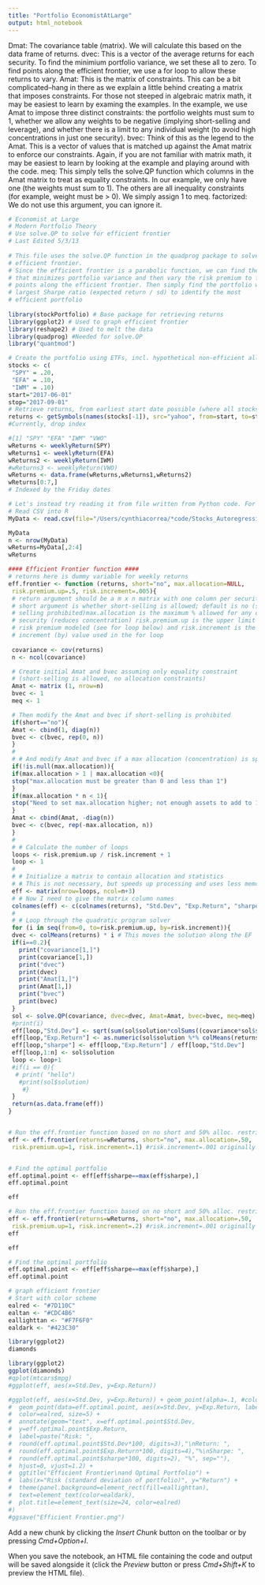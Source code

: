 ```yaml
---
title: "Portfolio EconomistAtLarge"
output: html_notebook
---
```





Dmat:  The covariance table (matrix).  We will calculate this based on the data frame of returns.
dvec:  This is a vector of the average returns for each security.  To find the minimium portfolio variance, we set these all to zero.  To find points along the efficient frontier, we use a for loop to allow these returns to vary.
Amat:  This is the matrix of constraints.  This can be a bit complicated–hang in there as we explain a little behind creating a matrix that imposes constraints.  For those not steeped in algebraic matrix math, it may be easiest to learn by examing the examples.  In the example, we use Amat to impose three distinct constraints: the portfolio weights must sum to 1, whether we allow any weights to be negative (implying short-selling and leverage), and whether there is a limit to any individual weight (to avoid high concentrations in just one security).
bvec:  Think of this as the legend to the Amat.  This is a vector of values that is matched up against the Amat matrix to enforce our constraints.  Again, if you are not familiar with matrix math, it may be easiest to learn by looking at the example and playing around with the code.
meq: This simply tells the solve.QP function which columns in the Amat matrix to treat as equality constraints.  In our example, we only have one (the weights must sum to 1).  The others are all inequality constraints (for example, weight must be > 0).  We simply assign 1 to meq.
factorized:  We do not use this argument, you can ignore it.



```r
# Economist at Large
# Modern Portfolio Theory
# Use solve.QP to solve for efficient frontier
# Last Edited 5/3/13
 
# This file uses the solve.QP function in the quadprog package to solve for the
# efficient frontier.
# Since the efficient frontier is a parabolic function, we can find the solution
# that minimizes portfolio variance and then vary the risk premium to find
# points along the efficient frontier. Then simply find the portfolio with the
# largest Sharpe ratio (expected return / sd) to identify the most
# efficient portfolio
 
library(stockPortfolio) # Base package for retrieving returns
library(ggplot2) # Used to graph efficient frontier
library(reshape2) # Used to melt the data
library(quadprog) #Needed for solve.QP
library("quantmod")
```


```r
# Create the portfolio using ETFs, incl. hypothetical non-efficient allocation
stocks <- c(
 "SPY" = .20,
 "EFA" = .10,
 "IWM" = .10)
start="2017-06-01"
stop="2017-09-01"
# Retrieve returns, from earliest start date possible (where all stocks have data) through most recent date
returns <- getSymbols(names(stocks[-1]), src="yahoo", from=start, to=stop)
#Currently, drop index
```

```r
#[1] "SPY" "EFA" "IWM" "VWO"
wReturns <- weeklyReturn(SPY)
wReturns1 <- weeklyReturn(EFA)
wReturns2 <- weeklyReturn(IWM)
#wReturns3 <- weeklyReturn(VWO)
wReturns <- data.frame(wReturns,wReturns1,wReturns2)
wReturns[0:7,]
# Indexed by the Friday dates
```

```r
# Let's instead try reading it from file written from Python code. For each Friday, PercentReturns = 100.*(fridays['Adj Close_Fri'] - fridays['Adj Close_Mon'])/fridays['Adj Close_Fri']
# Read CSV into R
MyData <- read.csv(file="/Users/cynthiacorrea/*code/Stocks_Autoregression/returns_data.csv", header=TRUE, sep=",")

```

```r

MyData
n <- nrow(MyData)
wReturns=MyData[,2:4]
wReturns
```

```r
#### Efficient Frontier function ####
# returns here is dummy variable for weekly returns
eff.frontier <- function (returns, short="no", max.allocation=NULL,
 risk.premium.up=.5, risk.increment=.005){
 # return argument should be a m x n matrix with one column per security
 # short argument is whether short-selling is allowed; default is no (short
 # selling prohibited)max.allocation is the maximum % allowed for any one
 # security (reduces concentration) risk.premium.up is the upper limit of the
 # risk premium modeled (see for loop below) and risk.increment is the
 # increment (by) value used in the for loop
 
 covariance <- cov(returns)
 n <- ncol(covariance)

 # Create initial Amat and bvec assuming only equality constraint
 # (short-selling is allowed, no allocation constraints)
 Amat <- matrix (1, nrow=n)
 bvec <- 1
 meq <- 1

 # Then modify the Amat and bvec if short-selling is prohibited
 if(short=="no"){
 Amat <- cbind(1, diag(n))
 bvec <- c(bvec, rep(0, n))
 }
 # 
 # # And modify Amat and bvec if a max allocation (concentration) is specified
 if(!is.null(max.allocation)){
 if(max.allocation > 1 | max.allocation <0){
 stop("max.allocation must be greater than 0 and less than 1")
 }
 if(max.allocation * n < 1){
 stop("Need to set max.allocation higher; not enough assets to add to 1")
 }
 Amat <- cbind(Amat, -diag(n))
 bvec <- c(bvec, rep(-max.allocation, n))
 }
 # 
 # # Calculate the number of loops
 loops <- risk.premium.up / risk.increment + 1
 loop <- 1
 # 
 # # Initialize a matrix to contain allocation and statistics
 # # This is not necessary, but speeds up processing and uses less memory
 eff <- matrix(nrow=loops, ncol=n+3)
 # # Now I need to give the matrix column names
 colnames(eff) <- c(colnames(returns), "Std.Dev", "Exp.Return", "sharpe")
 # 
 # # Loop through the quadratic program solver
 for (i in seq(from=0, to=risk.premium.up, by=risk.increment)){
 dvec <- colMeans(returns) * i # This moves the solution along the EF
 if(i==0.2){
   print("covariance[1,]")
   print(covariance[1,])
   print("dvec")
   print(dvec)
   print("Amat[1,]")
   print(Amat[1,])
   print("bvec")
   print(bvec)
 }
 sol <- solve.QP(covariance, dvec=dvec, Amat=Amat, bvec=bvec, meq=meq)
 #print(i)
 eff[loop,"Std.Dev"] <- sqrt(sum(sol$solution*colSums((covariance*sol$solution))))
 eff[loop,"Exp.Return"] <- as.numeric(sol$solution %*% colMeans(returns))
 eff[loop,"sharpe"] <- eff[loop,"Exp.Return"] / eff[loop,"Std.Dev"]
 eff[loop,1:n] <- sol$solution
 loop <- loop+1
 #if(i == 0){
  # print( "hello")
   #print(sol$solution) 
    #}
 }
 return(as.data.frame(eff))
}


# Run the eff.frontier function based on no short and 50% alloc. restrictions
eff <- eff.frontier(returns=wReturns, short="no", max.allocation=.50,
 risk.premium.up=1, risk.increment=.1) #risk.increment=.001 originally


# Find the optimal portfolio
eff.optimal.point <- eff[eff$sharpe==max(eff$sharpe),]
eff.optimal.point

eff
```

```r
# Run the eff.frontier function based on no short and 50% alloc. restrictions
eff <- eff.frontier(returns=wReturns, short="no", max.allocation=.50,
 risk.premium.up=1, risk.increment=.2) #risk.increment=.001 originally
eff
``` 
```r
eff
```

```r
# Find the optimal portfolio
eff.optimal.point <- eff[eff$sharpe==max(eff$sharpe),]
eff.optimal.point
```

```r
# graph efficient frontier
# Start with color scheme
ealred <- "#7D110C"
ealtan <- "#CDC4B6"
eallighttan <- "#F7F6F0"
ealdark <- "#423C30"
```

```r
library(ggplot2)
diamonds
```

```r
library(ggplot2)
ggplot(diamonds)
#qplot(mtcars$mpg)
#ggplot(eff, aes(x=Std.Dev, y=Exp.Return))
```


```r
#ggplot(eff, aes(x=Std.Dev, y=Exp.Return)) + geom_point(alpha=.1, #color=ealdark) #+
#  geom_point(data=eff.optimal.point, aes(x=Std.Dev, y=Exp.Return, label=sharpe),
#  color=ealred, size=5) +
#  annotate(geom="text", x=eff.optimal.point$Std.Dev,
#  y=eff.optimal.point$Exp.Return,
#  label=paste("Risk: ",
#  round(eff.optimal.point$Std.Dev*100, digits=3),"\nReturn: ",
#  round(eff.optimal.point$Exp.Return*100, digits=4),"%\nSharpe: ",
#  round(eff.optimal.point$sharpe*100, digits=2), "%", sep=""),
#  hjust=0, vjust=1.2) +
#  ggtitle("Efficient Frontier\nand Optimal Portfolio") +
#  labs(x="Risk (standard deviation of portfolio)", y="Return") +
#  theme(panel.background=element_rect(fill=eallighttan),
#  text=element_text(color=ealdark),
#  plot.title=element_text(size=24, color=ealred)
#)
#ggsave("Efficient Frontier.png")
```

Add a new chunk by clicking the *Insert Chunk* button on the toolbar or by pressing *Cmd+Option+I*.

When you save the notebook, an HTML file containing the code and output will be saved alongside it (click the *Preview* button or press *Cmd+Shift+K* to preview the HTML file).
